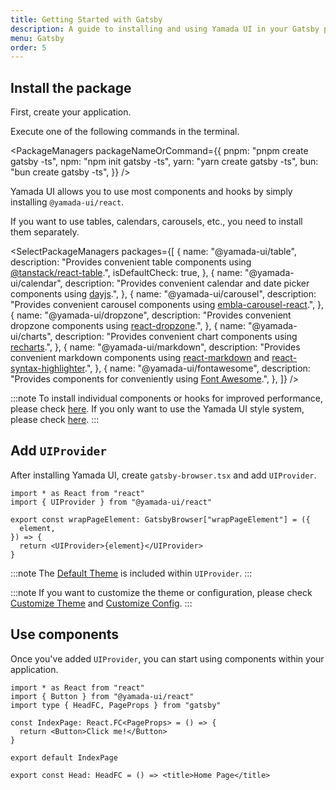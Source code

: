 ```yaml
---
title: Getting Started with Gatsby
description: A guide to installing and using Yamada UI in your Gatsby project.
menu: Gatsby
order: 5
---
```


## Install the package

First, create your application.

Execute one of the following commands in the terminal.

<PackageManagers
  packageNameOrCommand={{
    pnpm: "pnpm create gatsby -ts",
    npm: "npm init gatsby -ts",
    yarn: "yarn create gatsby -ts",
    bun: "bun create gatsby -ts",
  }}
/>

Yamada UI allows you to use most components and hooks by simply installing `@yamada-ui/react`.

<PackageManagers packageNameOrCommand="@yamada-ui/react" />

If you want to use tables, calendars, carousels, etc., you need to install them separately.

<SelectPackageManagers
  packages={[
    {
      name: "@yamada-ui/table",
      description:
        "Provides convenient table components using [@tanstack/react-table](https://tanstack.com/table/v8).",
      isDefaultCheck: true,
    },
    {
      name: "@yamada-ui/calendar",
      description:
        "Provides convenient calendar and date picker components using [dayjs](https://day.js.org/).",
    },
    {
      name: "@yamada-ui/carousel",
      description:
        "Provides convenient carousel components using [embla-carousel-react](https://www.embla-carousel.com/).",
    },
    {
      name: "@yamada-ui/dropzone",
      description:
        "Provides convenient dropzone components using [react-dropzone](https://react-dropzone.js.org/).",
    },
    {
      name: "@yamada-ui/charts",
      description:
        "Provides convenient chart components using [recharts](https://recharts.org/).",
    },
    {
      name: "@yamada-ui/markdown",
      description:
        "Provides convenient markdown components using [react-markdown](https://remarkjs.github.io/react-markdown/) and [react-syntax-highlighter](https://react-syntax-highlighter.github.io/react-syntax-highlighter/demo/).",
    },
    {
      name: "@yamada-ui/fontawesome",
      description:
        "Provides components for conveniently using [Font Awesome](https://fontawesome.com/).",
    },
  ]}
/>

:::note
To install individual components or hooks for improved performance, please check [here](/getting-started/installation/individual).
If you only want to use the Yamada UI style system, please check [here](/getting-started/installation/minimal).
:::

## Add `UIProvider`

After installing Yamada UI, create `gatsby-browser.tsx` and add `UIProvider`.

```tsx live=false title=gatsby-browser.tsx
import * as React from "react"
import { UIProvider } from "@yamada-ui/react"

export const wrapPageElement: GatsbyBrowser["wrapPageElement"] = ({
  element,
}) => {
  return <UIProvider>{element}</UIProvider>
}
```

:::note
The [Default Theme](/styled-system/theming/default-theme) is included within `UIProvider`.
:::

:::note
If you want to customize the theme or configuration, please check [Customize Theme](/styled-system/theming/customize-theme) and [Customize Config](/styled-system/configure/customize-config).
:::

## Use components

Once you've added `UIProvider`, you can start using components within your application.

```tsx live=false title=index.tsx
import * as React from "react"
import { Button } from "@yamada-ui/react"
import type { HeadFC, PageProps } from "gatsby"

const IndexPage: React.FC<PageProps> = () => {
  return <Button>Click me!</Button>
}

export default IndexPage

export const Head: HeadFC = () => <title>Home Page</title>
```
